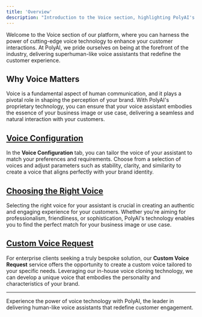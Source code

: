 ```yaml
---
title: 'Overview'
description: "Introduction to the Voice section, highlighting PolyAI's leadership in voice technology"
---
```


Welcome to the Voice section of our platform, where you can harness the power of cutting-edge voice technology to enhance your customer interactions. At PolyAI, we pride ourselves on being at the forefront of the industry, delivering superhuman-like voice assistants that redefine the customer experience.

## Why Voice Matters

Voice is a fundamental aspect of human communication, and it plays a pivotal role in shaping the perception of your brand. With PolyAI's proprietary technology, you can ensure that your voice assistant embodies the essence of your business image or use case, delivering a seamless and natural interaction with your customers.

## [Voice Configuration](./how-to-configure-voice)

In the **Voice Configuration** tab, you can tailor the voice of your assistant to match your preferences and requirements. Choose from a selection of voices and adjust parameters such as stability, clarity, and similarity to create a voice that aligns perfectly with your brand identity.

## [Choosing the Right Voice](./what-is-a-good-voice)

Selecting the right voice for your assistant is crucial in creating an authentic and engaging experience for your customers. Whether you're aiming for professionalism, friendliness, or sophistication, PolyAI's technology enables you to find the perfect match for your business image or use case.

## [Custom Voice Request](./custom-voice-request)

For enterprise clients seeking a truly bespoke solution, our **Custom Voice Request** service offers the opportunity to create a custom voice tailored to your specific needs. Leveraging our in-house voice cloning technology, we can develop a unique voice that embodies the personality and characteristics of your brand.

---

Experience the power of voice technology with PolyAI, the leader in delivering human-like voice assistants that redefine customer engagement.

